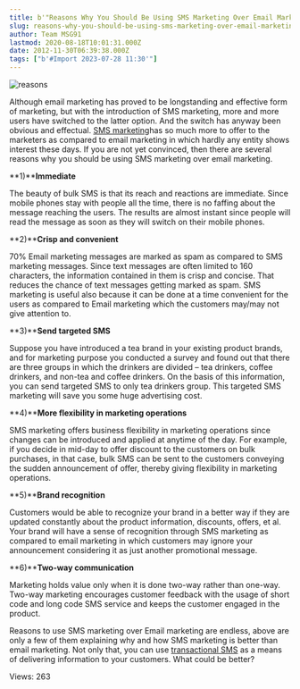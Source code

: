 ```yaml
---
title: b'"Reasons Why You Should Be Using SMS Marketing Over Email Marketing"'
slug: reasons-why-you-should-be-using-sms-marketing-over-email-marketing
author: Team MSG91
lastmod: 2020-08-18T10:01:31.000Z
date: 2012-11-30T06:39:38.000Z
tags: ["b'#Import 2023-07-28 11:30'"]
---
```


![reasons](https://images-msg91.s3.ap-south-1.amazonaws.com/content/images/wordpress/2012/11/reasons.jpg)  

Although email marketing has proved to be longstanding and effective form of marketing, but with the introduction of SMS marketing, more and more users have switched to the latter option. And the switch has anyway been obvious and effectual. [SMS marketing](https://msg91.com/guide/smss-can-send-customers-back-to-the-abandoned-shopping-malls/)has so much more to offer to the marketers as compared to email marketing in which hardly any entity shows interest these days. If you are not yet convinced, then there are several reasons why you should be using SMS marketing over email marketing.


**1)****Immediate**


The beauty of bulk SMS is that its reach and reactions are immediate. Since mobile phones stay with people all the time, there is no faffing about the message reaching the users. The results are almost instant since people will read the message as soon as they will switch on their mobile phones.


**2)****Crisp and convenient**


70% Email marketing messages are marked as spam as compared to SMS marketing messages. Since text messages are often limited to 160 characters, the information contained in them is crisp and concise. That reduces the chance of text messages getting marked as spam. SMS marketing is useful also because it can be done at a time convenient for the users as compared to Email marketing which the customers may/may not give attention to.


**3)****Send targeted SMS**


Suppose you have introduced a tea brand in your existing product brands, and for marketing purpose you conducted a survey and found out that there are three groups in which the drinkers are divided – tea drinkers, coffee drinkers, and non-tea and coffee drinkers. On the basis of this information, you can send targeted SMS to only tea drinkers group. This targeted SMS marketing will save you some huge advertising cost.


**4)****More flexibility in marketing operations**


SMS marketing offers business flexibility in marketing operations since changes can be introduced and applied at anytime of the day. For example, if you decide in mid-day to offer discount to the customers on bulk purchases, in that case, bulk SMS can be sent to the customers conveying the sudden announcement of offer, thereby giving flexibility in marketing operations.


**5)****Brand recognition**


Customers would be able to recognize your brand in a better way if they are updated constantly about the product information, discounts, offers, et al. Your brand will have a sense of recognition through SMS marketing as compared to email marketing in which customers may ignore your announcement considering it as just another promotional message.


**6)****Two-way communication**


Marketing holds value only when it is done two-way rather than one-way. Two-way marketing encourages customer feedback with the usage of short code and long code SMS service and keeps the customer engaged in the product.


Reasons to use SMS marketing over Email marketing are endless, above are only a few of them explaining why and how SMS marketing is better than email marketing. Not only that, you can use [transactional SMS](https://msg91.com/guide/transactional-sms-as-a-means-of-promotion/) as a means of delivering information to your customers. What could be better?


 Views: 263


